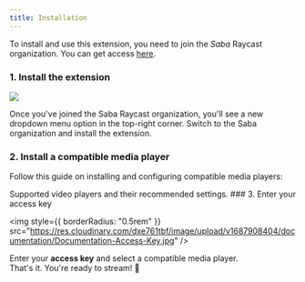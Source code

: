 ```yaml
---
title: Installation
---
```


To install and use this extension, you need to join the _Saba_ Raycast organization.
You can get access [here](/welcome/get-access).

### 1. Install the extension

<Frame caption="Hmmm, that wasn't there before 🤔">
  <img
    style={{ borderRadius: "0.5rem" }}
    src="https://res.cloudinary.com/dxe761tbf/image/upload/v1687907644/documentation/Documentation-Download-Extension-purple.png"
  />
</Frame>

Once you've joined the Saba Raycast organization, you'll see a new dropdown menu option in
the top-right corner. Switch to the Saba organization and install the extension.

### 2. Install a compatible media player

Follow this guide on installing and configuring compatible media players:

<CardGroup cols="2">
  <Card title="Video Players" icon="circle-play" href="/guides/video-players">
    Supported video players and their recommended settings.
  </Card>
</CardGroup>
### 3. Enter your access key

<img
  style={{ borderRadius: "0.5rem" }}
  src="https://res.cloudinary.com/dxe761tbf/image/upload/v1687908404/documentation/Documentation-Access-Key.jpg"
/>

Enter your **access key** and select a compatible media player.<br/> That's it. You're ready to stream! 🎉
